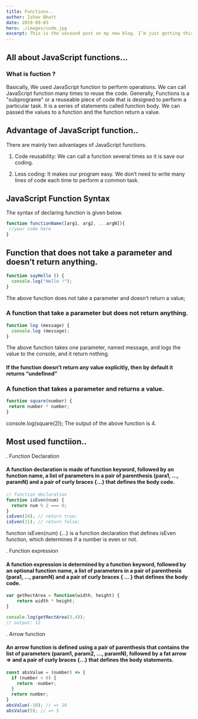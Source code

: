 ```yaml
---
title: Functions..
author: Ishav Bhatt
date: 2019-09-03
hero: ./images/code.jpg
excerpt: This is the secound post on my new blog. I’m just getting this new blog going, so stay tuned for more.
---
```



## All about JavaScript functions...

### What is fuction ?

Basically, We used JavaScript function to perform operations. We can call JavaScript function many times to reuse the code. Generally, Functions is a "subprograme" or a reuseable piece of code that is designed to perform a particular task. 
It is a series of statements called function body. We can passed the values to a function and the function return a value. 

## Advantage of JavaScript function..

There are mainly two advantages of JavaScript functions.

1. Code reusability: We can call a function several times so it is save our coding.

2. Less coding: It makes our program easy. We don’t need to write many lines of code each time to perform a common task.


## JavaScript Function Syntax

The syntax of declaring function is given below.

```javascript
function functionName([arg1, arg2, ...argN]){  
 //your code here  
} 
```	

## Function that does not take a parameter and doesn’t return anything.

```javascript
function sayHello () {
  console.log("Hello !");
} 
```	
The above function does not take a parameter and doesn’t return a value;


### A function that take a parameter but does not return anything.
```javascript
function log (message) {
  console.log (message);
}
```
The above function takes one parameter, named message, and logs the value to the console, and it return nothing.

#### If the function doesn’t return any value explicitly, then by default it returns “undefined”

### A function that takes a parameter and returns a value.

```javascript
function square(number) {
 return number * number;
}

```
console.log(square(2));
The output of the above function is 4.

## Most used functiion..

. Function Declaration

#### A function declaration is made of function keyword, followed by an function name, a list of parameters in a pair of parenthesis (para1, ..., paramN) and a pair of curly braces {...} that defines the body code.

```javascript
// function declaration
function isEven(num) {
  return num % 2 === 0;
}
isEven(24); // return true;
isEven(11); // return false;

```
function isEven(num) {...} is a function declaration that defines isEven function, which determines if a number is even or not.

. Function expression

#### A function expression is determined by a function keyword, followed by an optional function name, a list of parameters in a pair of parenthesis (para1, ..., paramN) and a pair of curly braces { ... } that defines the body code.

```javascript
var getRectArea = function(width, height) {
    return width * height;
}

console.log(getRectArea(3,4));
// output: 12

```
. Arrow function

#### An arrow function is defined using a pair of parenthesis that contains the list of parameters (param1, param2, ..., paramN), followed by a fat arrow => and a pair of curly braces {...} that defines the body statements.

```javascript
const absValue = (number) => {
  if (number < 0) {
    return -number;
  }
  return number;
}
absValue(-10); // => 10
absValue(5); // => 5

```
